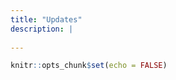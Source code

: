 ```yaml
---
title: "Updates"
description: |
  
---
```


```r
knitr::opts_chunk$set(echo = FALSE)
```

